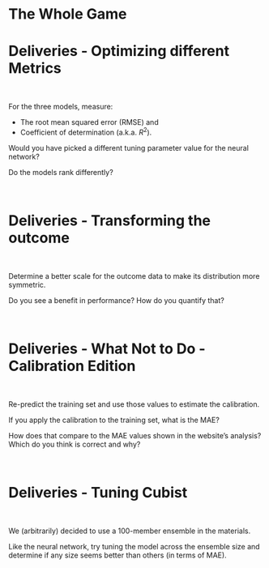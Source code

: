 # The Whole Game {#sec-whole-game}

::: {#exr-delivery-metrics}

# Deliveries - Optimizing different Metrics

<br>

For the three models, measure: 

 - The root mean squared error (RMSE) and 
 - Coefficient of determination (a.k.a. $R^2$). 

Would you have picked a different tuning parameter value for the neural network?

Do the models rank differently? 

:::

<br>

::: {#exr-delivery-outcome-transformations}

# Deliveries - Transforming the outcome

<br>

Determine a better scale for the outcome data to make its distribution more symmetric. 

Do you see a benefit in performance? How do you quantify that? 
:::

<br>

::: {#exr-delivery-wntd-calibration}

# Deliveries - What Not to Do - Calibration Edition

<br>

Re-predict the training set and use those values to estimate the calibration. 

If you apply the calibration to the training set, what is the MAE? 

How does that compare to the MAE values shown in the website's analysis? Which do you think is correct and why? 
:::


<br>

::: {#exr-delivery-tune-cubist}

# Deliveries - Tuning Cubist

<br>

We (arbitrarily) decided to use a 100-member ensemble in the materials. 

Like the neural network, try tuning the model across the ensemble size and determine if any size seems better than others (in terms of MAE). 
:::
